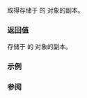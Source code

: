 {{cpp/chrono/weekday_indexed/title|1=weekday}}
{{cpp/chrono/weekday_indexed/navbar}}
{{dcl begin}}
{{dcl|since=c++20|
constexpr std::chrono::weekday weekday() const noexcept;
}}
{{dcl end}}

取得存储于 {{c|*this}} 的 {{lc|std::chrono::weekday}} 对象的副本。

=== 返回值 ===
存储于 {{c|*this}} 的 {{lc|std::chrono::weekday}} 对象的副本。

===示例===
{{example
|code=
#include &lt;chrono&gt;
#include &lt;iostream&gt;

int main()
{
    std::cout &lt;&lt; std::boolalpha;

    // 某月第二个星期二
    std::chrono::weekday_indexed wdi{std::chrono::Tuesday[2]};
    std::cout &lt;&lt; (std::chrono::year_month_day{wdi/10/2019} == 
                  std::chrono::year_month_day{std::chrono::October/8/2019}) &lt;&lt; ' ';

    // 第二个星期二 =&gt; 第二个星期四
    wdi = {wdi.weekday() + std::chrono::days(2), wdi.index()};
    std::cout &lt;&lt; (std::chrono::year_month_day{wdi/10/2019} == 
                  std::chrono::year_month_day{std::chrono::October/10/2019}) &lt;&lt; '\n';
}
|output=
true true
}}

===参阅===
{{dsc begin}}
{{dsc inc|cpp/chrono/weekday_indexed/dsc index}}
{{dsc end}}

{{langlinks|cs|de|en|es|fr|it|ja|ko|pl|pt|ru}}